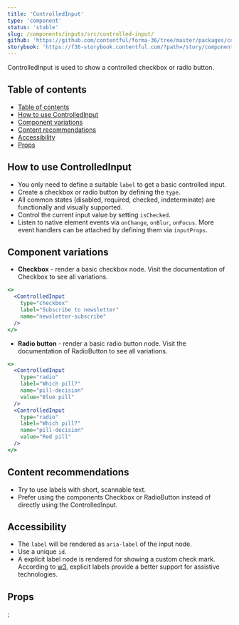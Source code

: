 ```yaml
---
title: 'ControlledInput'
type: 'component'
status: 'stable'
slug: /components/inputs/src/controlled-input/
github: 'https://github.com/contentful/forma-36/tree/master/packages/components/inputs/src/controlled-input'
storybook: 'https://f36-storybook.contentful.com/?path=/story/components-controlled-input--overview'
---
```


ControlledInput is used to show a controlled checkbox or radio button.

## Table of contents

- [Table of contents](#table-of-contents)
- [How to use ControlledInput](#how-to-use-controlledinput)
- [Component variations](#component-variations)
- [Content recommendations](#content-recommendations)
- [Accessibility](#accessibility)
- [Props](#props)

## How to use ControlledInput

- You only need to define a suitable `label` to get a basic controlled input.
- Create a checkbox or radio button by defining the `type`.
- All common states (disabled, required, checked, indeterminate) are functionally and visually supported.
- Control the current input value by setting `isChecked`.
- Listen to native element events via `onChange`, `onBlur`, `onFocus`. More event handlers can be attached by defining them via `inputProps`.

## Component variations

- **Checkbox** - render a basic checkbox node. Visit the documentation of Checkbox to see all variations.

```jsx
<>
  <ControlledInput
    type="checkbox"
    label="Subscribe to newsletter"
    name="newsletter-subscribe"
  />
</>
```

- **Radio button** - render a basic radio button node. Visit the documentation of RadioButton to see all variations.

```jsx
<>
  <ControlledInput
    type="radio"
    label="Which pill?"
    name="pill-decision"
    value="Blue pill"
  />
  <ControlledInput
    type="radio"
    label="Which pill?"
    name="pill-decision"
    value="Red pill"
  />
</>
```

## Content recommendations

- Try to use labels with short, scannable text.
- Prefer using the components Checkbox or RadioButton instead of directly using the ControlledInput.

## Accessibility

- The `label` will be rendered as `aria-label` of the input node.
- Use a unique `id`.
- A explicit label node is rendered for showing a custom check mark. According to [w3](https://www.w3.org/WAI/tutorials/forms/labels/#associating-labels-implicitly), explicit labels provide a better support for assistive technologies.

## Props


<Props of="ControlledInput" />;
